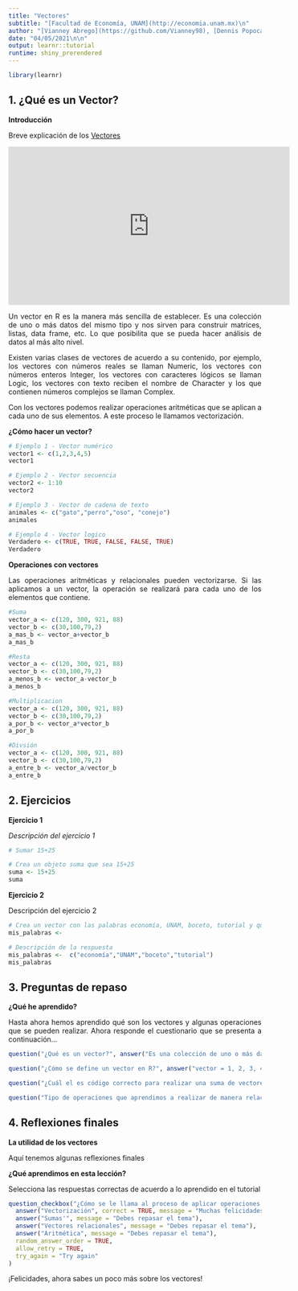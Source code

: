 ```yaml
---
title: "Vectores"
subtitle: "[Facultad de Economía, UNAM](http://economia.unam.mx)\n"
author: "[Vianney Abrego](https://github.com/Vianney98), [Dennis Popoca](https://github.com/DennisPopoca)\n"
date: "04/05/2021\n\n"
output: learnr::tutorial
runtime: shiny_prerendered
---
```

  
  ```r
library(learnr)
```

## 1. ¿Qué es un Vector?

**Introducción**
  
  <p style="text-align: justify">Breve explicación de los
[Vectores](https://bookdown.org/jboscomendoza/r-principiantes4/vectores.html)
</p>
  <p>
  <center>
  <iframe width="560" height="315" src="https://aga.frba.utn.edu.ar/wp-content/uploads/2016/08/081316_0002_PruebaMathT6.png" frameborder="0" allow="accelerometer; autoplay; clipboard-write; encrypted-media; gyroscope" allowfullscreen></iframe>
  </center>
</p>
  <p>
  <p style="text-align: justify">Un vector en R es la manera más sencilla de establecer. Es una colección de uno o más datos del mismo tipo y nos sirven para construir matrices, listas, data frame, etc. Lo que posibilita que se pueda hacer análisis de datos al más alto nivel.
  <p style="text-align: justify">Existen varias clases de vectores de acuerdo a su contenido, por ejemplo, los vectores con números reales se llaman Numeric, los vectores con números enteros Integer, los vectores con caracteres lógicos se llaman Logic, los vectores con texto reciben el nombre de Character y los que contienen números complejos se llaman Complex. 
  <p style="text-align: justify">Con los vectores podemos realizar operaciones aritméticas que se aplican a cada uno de sus elementos. A este proceso le llamamos vectorización.


  **¿Cómo hacer un vector?**
  
  ```r
# Ejemplo 1 - Vector numérico
vector1 <- c(1,2,3,4,5)
vector1
```

```r
# Ejemplo 2 - Vector secuencia
vector2 <- 1:10
vector2
```

```r
# Ejemplo 3 - Vector de cadena de texto 
animales <- c("gato","perro","oso", "conejo")
animales
```

```r
# Ejemplo 4 - Vector logico 
Verdadero <- c(TRUE, TRUE, FALSE, FALSE, TRUE)
Verdadero
```

**Operaciones con vectores**
  
  <p style="text-align: justify">Las operaciones aritméticas y relacionales pueden vectorizarse. Si las aplicamos a un vector, la operación se realizará para cada uno de los elementos que contiene.</p>
  
  ```r
#Suma
vector_a <- c(120, 300, 921, 88)
vector_b <- c(30,100,79,2)
a_mas_b <- vector_a+vector_b
a_mas_b
```

```r
#Resta
vector_a <- c(120, 300, 921, 88)
vector_b <- c(30,100,79,2)
a_menos_b <- vector_a-vector_b
a_menos_b
```

```r
#Multiplicacion
vector_a <- c(120, 300, 921, 88)
vector_b <- c(30,100,79,2)
a_por_b <- vector_a*vector_b
a_por_b
```

```r
#Divsión
vector_a <- c(120, 300, 921, 88)
vector_b <- c(30,100,79,2)
a_entre_b <- vector_a/vector_b
a_entre_b
```


## 2. Ejercicios

**Ejercicio 1**
  
  <p style="text-align: justify">*Descripción del ejercicio 1*</p>
  
  ```r
# Sumar 15+25

```

```r
# Crea un objeto suma que sea 15+25
suma <- 15+25
suma
```

**Ejercicio 2**
  
  <p style="text-align: justify">Descripción del ejercicio 2</p>
  
  ```r
# Crea un vector con las palabras economía, UNAM, boceto, tutorial y que se llame "mis_palabras"
mis_palabras <- 
  ```

```r
# Descripción de la respuesta
mis_palabras <-  c("economía","UNAM","boceto","tutorial")
mis_palabras
```


## 3. Preguntas de repaso

**¿Qué he aprendido?**
  
  <p style="text-align: justify">Hasta ahora hemos aprendido qué son los vectores y algunas operaciones que se pueden realizar. Ahora responde el cuestionario que se presenta a continuación...</p>
  
```r
question("¿Qué es un vector?", answer("Es una colección de uno o más datos del mismo tipo", correct = TRUE), answer("Es una colección de uno o más datos de varios tipos"), answer("Son muchas colecciones de uno o más datos de diferentes tipos"), random_answer_order = TRUE)
```

```r
question("¿Cómo se define un vector en R?", answer("vector = 1, 2, 3, 4 "), answer("vector <- 1, 2, 3, 4"), answer("vector <- c(1, 2, 3, 4)", correct = TRUE, message = "Correcto, así se define un vector en R :D"), answer("vector_c<- (1, 2, 3, 4)"), random_answer_order = TRUE)
```

```r
question("¿Cuál el es código correcto para realizar una suma de vectores?", answer("vector_a <- c(80, 60, 40, 20)\n\nvector_b <- c(10,20,30,40)\n\nsuma_vectores <- vector_a+vector_b\n\nsuma_vectores", correct = TRUE, message = "Este es el código correcto :D"), answer("vector_a <- (100, 300, 200, 150)\n\nvector_b <- (20, 30, 40, 50)\n\nsuma_vectores <- vector_a+vector_b\n\nsuma_vectores"), answer("vector_a <- c '100, 300, 200, 150'\n\nvector_b <- c '20, 30, 40, 50'\n\nsuma_vectores <- vector_a+vector_b\n\nsuma_vectores"), answer("vector_a = 100, 300, 200, 150)\n\nvector_b = (20, 30, 40, 50)\n\nsuma_vectores = vector_a+vector_b\n\nsuma_vectores"), random_answer_order = TRUE)
```

```r
question("Tipo de operaciones que aprendimos a realizar de manera relacional con vectores en R", answer("Aritméticas", correct = TRUE), answer("Algebráicas"), answer("Lógicas"), random_answer_order = TRUE)
```


## 4. Reflexiones finales

**La utilidad de los vectores**
  
  <p style="text-align: justify">Aquí tenemos algunas reflexiones finales</p>
  
  **¿Qué aprendimos en esta lección?**
  
  <p style="text-align: justify">Selecciona las respuestas correctas de acuerdo a lo aprendido en el tutorial</p>
  
```r
question_checkbox("¿Cómo se le llama al proceso de aplicar operaciones a cada uno de los elementos de un vector?",
  answer("Vectorización", correct = TRUE, message = "Muchas felicidades, si entendiste el tema 😁"),
  answer("Sumas'", message = "Debes repasar el tema"),
  answer("Vectores relacionales", message = "Debes repasar el tema"),
  answer("Aritmética", message = "Debes repasar el tema"),
  random_answer_order = TRUE,
  allow_retry = TRUE,
  try_again = "Try again"
)
```

<p style="text-align: justify">¡Felicidades, ahora sabes un poco más sobre los vectores!</p>
  